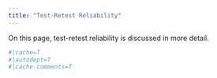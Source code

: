 ```yaml
---
title: "Test-Retest Reliability"
---
```


On this page, test-retest reliability is discussed in more detail.

```r
#|cache=T
#|autodept=T
#|cache.comments=T
```
